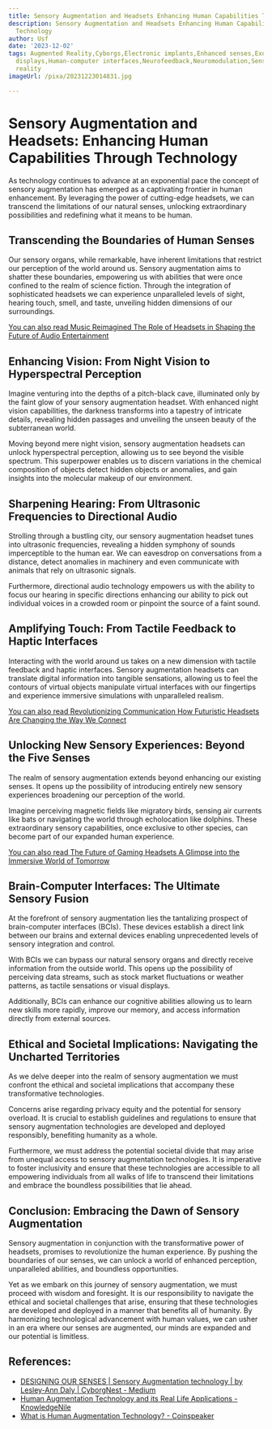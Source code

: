 ```yaml
---
title: Sensory Augmentation and Headsets Enhancing Human Capabilities Through Technology
description: Sensory Augmentation and Headsets Enhancing Human Capabilities Through
  Technology
author: Usf
date: '2023-12-02'
tags: Augmented Reality,Cyborgs,Electronic implants,Enhanced senses,Exoskeletons,Haptics,Head-mounted
  displays,Human-computer interfaces,Neurofeedback,Neuromodulation,Sensory augmentation,Technology,Transhumanism,Virtual
  reality
imageUrl: /pixa/20231223014831.jpg

---
```

# Sensory Augmentation and Headsets: Enhancing Human Capabilities Through Technology

As technology continues to advance at an exponential pace the concept of sensory augmentation has emerged as a captivating frontier  in human enhancement. By leveraging the  power of cutting-edge headsets,  we can transcend the  limitations of our natural senses, unlocking extraordinary possibilities and redefining what it means to be human.

## Transcending the Boundaries of  Human Senses

Our sensory organs, while remarkable, have inherent limitations that restrict our perception of the world around us. Sensory augmentation aims to shatter these boundaries, empowering us  with  abilities that were once confined to the realm of science fiction. Through the integration  of sophisticated  headsets we can  experience unparalleled levels  of sight, hearing touch, smell, and taste, unveiling hidden dimensions of our surroundings.

[You can also read Music Reimagined The Role of Headsets in Shaping the Future of Audio Entertainment](Music%20Reimagined%20The%20Role%20of%20Headsets%20in%20Shaping%20the%20Future%20of%20Audio%20Entertainment)


## Enhancing Vision:  From Night Vision to Hyperspectral Perception

Imagine  venturing into the depths of a pitch-black cave, illuminated only by the  faint glow of your  sensory augmentation headset. With enhanced night vision capabilities, the darkness transforms into a tapestry of intricate  details, revealing hidden passages and unveiling the  unseen beauty of the subterranean world.

Moving beyond mere night vision, sensory augmentation headsets can  unlock hyperspectral perception,  allowing us to see beyond the  visible spectrum. This superpower enables us to discern variations in the chemical composition  of objects detect hidden  objects or anomalies, and gain insights into the  molecular makeup of our environment.

##  Sharpening Hearing: From Ultrasonic  Frequencies to  Directional Audio

Strolling through a bustling  city, our sensory augmentation headset tunes into  ultrasonic frequencies, revealing a hidden symphony  of sounds imperceptible  to the human ear. We can eavesdrop on conversations from a distance, detect anomalies in  machinery and even communicate with animals that rely on ultrasonic signals.

Furthermore, directional  audio technology empowers us with the ability to  focus our hearing in specific directions enhancing  our ability  to pick out individual voices in a crowded room or pinpoint the source of a faint sound.

## Amplifying Touch: From Tactile Feedback to Haptic Interfaces

Interacting with the world  around us takes on a  new dimension with  tactile feedback and haptic interfaces. Sensory augmentation  headsets  can translate digital information into tangible sensations, allowing us to feel the contours of virtual objects manipulate virtual interfaces with our fingertips and experience immersive simulations with unparalleled realism.

[You can also read Revolutionizing Communication How Futuristic Headsets Are Changing the Way We Connect](Revolutionizing%20Communication%20How%20Futuristic%20Headsets%20Are%20Changing%20the%20Way%20We%20Connect)


## Unlocking New Sensory Experiences: Beyond  the Five Senses

The realm of sensory augmentation extends beyond  enhancing our  existing  senses. It opens up the possibility of introducing entirely new sensory experiences broadening our perception of the  world.

Imagine perceiving magnetic fields like migratory  birds,  sensing air currents  like bats or navigating the world through  echolocation like dolphins. These extraordinary  sensory capabilities, once exclusive to other species,  can become part of our expanded human  experience.

[You  can also read The Future of Gaming Headsets A Glimpse into the Immersive World of Tomorrow](The%20Future%20of%20Gaming%20Headsets%20A%20Glimpse%20into%20the%20Immersive%20World%20of%20Tomorrow)


## Brain-Computer Interfaces: The Ultimate Sensory Fusion

At the  forefront  of sensory augmentation lies the tantalizing prospect of brain-computer interfaces (BCIs). These devices establish a direct link between our brains and external devices enabling unprecedented levels of sensory integration and control.

With BCIs we can bypass our natural sensory organs and directly receive information from the outside world. This opens up the possibility of  perceiving data streams, such as stock market fluctuations or weather patterns, as tactile sensations or visual displays.

Additionally, BCIs can enhance our cognitive  abilities allowing us to learn new skills more  rapidly, improve our memory, and access information directly from external  sources.

## Ethical and Societal Implications: Navigating the Uncharted Territories

As we  delve deeper into the realm of sensory augmentation we must  confront the ethical and societal  implications that accompany these transformative technologies.

Concerns arise regarding  privacy equity and the potential for sensory  overload. It is crucial to establish guidelines  and regulations to ensure that  sensory augmentation technologies are developed and deployed responsibly, benefiting humanity as a whole.

Furthermore, we must address the potential societal divide that may arise from  unequal access to sensory augmentation technologies. It  is imperative  to foster inclusivity and ensure that these technologies are accessible to all empowering individuals from all walks of life to transcend their limitations and  embrace the boundless possibilities  that lie ahead.

## Conclusion: Embracing  the Dawn of  Sensory Augmentation

Sensory augmentation in conjunction with the transformative power of headsets,  promises  to  revolutionize the human experience. By pushing the  boundaries of our senses, we can unlock a world of enhanced perception, unparalleled abilities, and boundless opportunities.

Yet as we embark on  this journey of sensory augmentation, we must proceed with wisdom and foresight. It is our responsibility to navigate the ethical and societal challenges that arise, ensuring that these technologies are developed and deployed in a manner that benefits all of humanity. By harmonizing  technological  advancement with human values, we can usher in an era where our senses are augmented, our minds are expanded and our potential is  limitless.

## References:
- [DESIGNING OUR SENSES | Sensory Augmentation technology | by Lesley-Ann Daly | CyborgNest - Medium](https://medium.com/cyborgnest/designing-our-senses-bc7ff7c27086)
- [Human Augmentation Technology and its Real Life Applications - KnowledgeNile](https://www.knowledgenile.com/blogs/human-augmentation-technology-and-its-real-life-applications)
- [What is Human Augmentation Technology? - Coinspeaker](https://www.coinspeaker.com/guides/what-is-human-augmentation-technology/)

